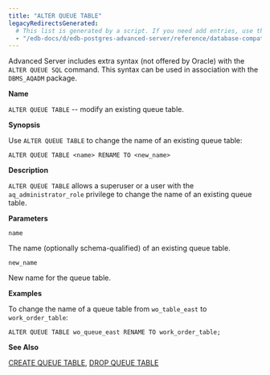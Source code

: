 ```yaml
---
title: "ALTER QUEUE TABLE"
legacyRedirectsGenerated:
  # This list is generated by a script. If you need add entries, use the `legacyRedirects` key.
  - "/edb-docs/d/edb-postgres-advanced-server/reference/database-compatibility-for-oracle-developers-reference-guide/9.6/Database_Compatibility_for_Oracle_Developers_Reference_Guide.1.022.html"
---
```


<div id="alter_queue_table" class="registered_link"></div>

Advanced Server includes extra syntax (not offered by Oracle) with the `ALTER QUEUE SQL` command. This syntax can be used in association with the `DBMS_AQADM` package.

**Name**

`ALTER QUEUE TABLE` -- modify an existing queue table.

**Synopsis**

Use `ALTER QUEUE TABLE` to change the name of an existing queue table:

```text
ALTER QUEUE TABLE <name> RENAME TO <new_name>
```

**Description**

`ALTER QUEUE TABLE` allows a superuser or a user with the `aq_administrator_role` privilege to change the name of an existing queue table.

**Parameters**

`name`

 The name (optionally schema-qualified) of an existing queue table.

`new_name`

 New name for the queue table.

**Examples**

To change the name of a queue table from `wo_table_east` to `work_order_table`:

```text
ALTER QUEUE TABLE wo_queue_east RENAME TO work_order_table;
```

**See Also**

[CREATE QUEUE TABLE](31_create_queue_table/#create_queue_table), [DROP QUEUE TABLE](53_drop_queue_table/#drop_queue_table)
